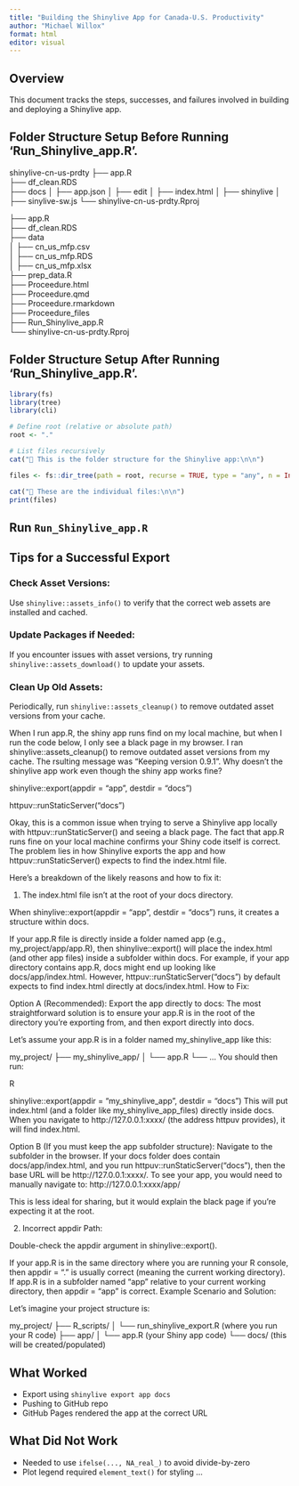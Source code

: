 ```yaml
---
title: "Building the Shinylive App for Canada-U.S. Productivity"
author: "Michael Willox"
format: html
editor: visual
---
```



## Overview

This document tracks the steps, successes, and failures involved in building and deploying a Shinylive app.

## Folder Structure Setup **Before** Running 'Run_Shinylive_app.R'.

shinylive-cn-us-prdty
├── app.R  
├── df_clean.RDS  
├── docs
│   ├── app.json
│   ├── edit
│   ├── index.html
│   ├── shinylive
│   ├── sinylive-sw.js
└── shinylive-cn-us-prdty.Rproj 


├── app.R  
├── df_clean.RDS  
├── data  
│   ├── cn_us_mfp.csv  
│   ├── cn_us_mfp.RDS  
│   ├── cn_us_mfp.xlsx  
├── prep_data.R  
├── Proceedure.html  
├── Proceedure.qmd  
├── Proceedure.rmarkdown  
├── Proceedure_files  
├── Run_Shinylive_app.R  
└── shinylive-cn-us-prdty.Rproj  


## Folder Structure Setup **After** Running 'Run_Shinylive_app.R'.

```r
library(fs)
library(tree)
library(cli)

# Define root (relative or absolute path)
root <- "."

# List files recursively
cat("📁 This is the folder structure for the Shinylive app:\n\n")

files <- fs::dir_tree(path = root, recurse = TRUE, type = "any", n = Inf)
```


```r

cat("📁 These are the individual files:\n\n")
print(files)
```


## Run `Run_Shinylive_app.R`

## Tips for a Successful Export
### Check Asset Versions:
Use `shinylive::assets_info()` to verify that the correct web assets are installed and cached.

### Update Packages if Needed:
If you encounter issues with asset versions, try running `shinylive::assets_download()` to update your assets.

### Clean Up Old Assets:
Periodically, run `shinylive::assets_cleanup()` to remove outdated asset versions from your cache.


When I run app.R, the shiny app runs find on my local machine, but when I run the code below, I only see a black page in my browser. I ran shinylive::assets_cleanup() to remove outdated asset versions from my cache. The rsulting message was "Keeping version 0.9.1". Why doesn't the shinylive app work even though the shiny app works fine?



shinylive::export(appdir = "app", destdir = "docs")

httpuv::runStaticServer("docs")



Okay, this is a common issue when trying to serve a Shinylive app locally with httpuv::runStaticServer() and seeing a black page. The fact that app.R runs fine on your local machine confirms your Shiny code itself is correct. The problem lies in how Shinylive exports the app and how httpuv::runStaticServer() expects to find the index.html file.

Here's a breakdown of the likely reasons and how to fix it:

1. The index.html file isn't at the root of your docs directory.

When shinylive::export(appdir = "app", destdir = "docs") runs, it creates a structure within docs.

If your app.R file is directly inside a folder named app (e.g., my_project/app/app.R), then shinylive::export() will place the index.html (and other app files) inside a subfolder within docs.
For example, if your app directory contains app.R, docs might end up looking like docs/app/index.html.
However, httpuv::runStaticServer("docs") by default expects to find index.html directly at docs/index.html.
How to Fix:

Option A (Recommended): Export the app directly to docs:
The most straightforward solution is to ensure your app.R is in the root of the directory you're exporting from, and then export directly into docs.

Let's assume your app.R is in a folder named my_shinylive_app like this:

my_project/
├── my_shinylive_app/
│   └── app.R
└── ...
You should then run:

R

shinylive::export(appdir = "my_shinylive_app", destdir = "docs")
This will put index.html (and a folder like my_shinylive_app_files) directly inside docs. When you navigate to http://127.0.0.1:xxxx/ (the address httpuv provides), it will find index.html.

Option B (If you must keep the app subfolder structure): Navigate to the subfolder in the browser.
If your docs folder does contain docs/app/index.html, and you run httpuv::runStaticServer("docs"), then the base URL will be http://127.0.0.1:xxxx/. To see your app, you would need to manually navigate to:
http://127.0.0.1:xxxx/app/

This is less ideal for sharing, but it would explain the black page if you're expecting it at the root.

2. Incorrect appdir Path:

Double-check the appdir argument in shinylive::export().

If your app.R is in the same directory where you are running your R console, then appdir = "." is usually correct (meaning the current working directory).
If app.R is in a subfolder named "app" relative to your current working directory, then appdir = "app" is correct.
Example Scenario and Solution:

Let's imagine your project structure is:

my_project/
├── R_scripts/
│   └── run_shinylive_export.R  (where you run your R code)
├── app/
│   └── app.R                  (your Shiny app code)
└── docs/                      (this will be created/populated)

## What Worked

- Export using `shinylive export app docs`
- Pushing to GitHub repo
- GitHub Pages rendered the app at the correct URL

## What Did Not Work

- Needed to use `ifelse(..., NA_real_)` to avoid divide-by-zero
- Plot legend required `element_text()` for styling
...
